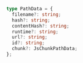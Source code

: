 ```ts
type PathData = {
  filename?: string;
  hash?: string;
  contentHash?: string;
  runtime?: string;
  url?: string;
  id?: string;
  chunk?: JsChunkPathData;
};
```
